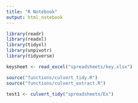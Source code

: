```yaml
---
title: "R Notebook"
output: html_notebook
---
```



```r

library(readr)
library(readxl)
library(tidyxl)
library(unpivotr)
library(tidyverse)

keysheet <- read_excel("spreadsheets/key.xlsx")

source("functions/culvert_tidy.R")
source("functions/culvert_extract.R")    
```

```r

test1 <- culvert_tidy("spreadsheets/Ex")


```

